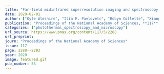 ```yaml
---
title: "Far-field midinfrared superresolution imaging and spectroscopy of single high aspect ratio gold nanowires"
date: 2020-02-01
author: ["Kyle Aleshire", "Ilia M. Pavlovetc", "Robyn Collette", "Xiang-Tian Kong", "Philip D. Rack", "Shubin Zhang", "David J. Masiello", "Jon P. Camden", "Gregory V. Hartland", "Masaru Kuno"]
publication: "Proceedings of the National Academy of Sciences, **117**, _2288--2293_ (2020)."
categories: ["photothermal_spectroscopy_and_microscopy"]
url_source: https://www.pnas.org/content/117/5/2288
url_preprint: 
journ: "Proceedings of the National Academy of Sciences"
issue: 117
page: 2288--2293
year: 2020
image: featured.gif
pub_number: 53
---
```

